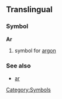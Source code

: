 ==Translingual==
===Symbol===
'''Ar'''
# {{chemistry}} symbol for [[argon]]
===See also===
*[[ar]]
[[Category:Symbols]]